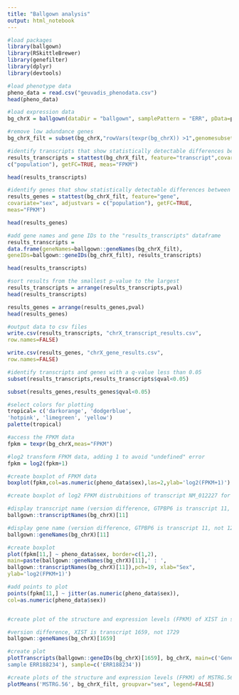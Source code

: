---
title: "Ballgown analysis"
output: html_notebook
---

```{r}
#load packages
library(ballgown)
library(RSkittleBrewer)
library(genefilter)
library(dplyr)
library(devtools)
```

```{r}
#load phenotype data
pheno_data = read.csv("geuvadis_phenodata.csv")
head(pheno_data)
```

```{r}
#load expression data
bg_chrX = ballgown(dataDir = "ballgown", samplePattern = "ERR", pData=pheno_data)
```

```{r}
#remove low adundance genes
bg_chrX_filt = subset(bg_chrX,"rowVars(texpr(bg_chrX)) >1",genomesubset=TRUE)
```

```{r}
#identify transcripts that show statistically detectable differences between groups
results_transcripts = stattest(bg_chrX_filt, feature="transcript",covariate="sex",adjustvars =
c("population"), getFC=TRUE, meas="FPKM")

head(results_transcripts)
```

```{r}
#identify genes that show statistically detectable differences between groups
results_genes = stattest(bg_chrX_filt, feature="gene",
covariate="sex", adjustvars = c("population"), getFC=TRUE,
meas="FPKM")

head(results_genes)
```

```{r}
#add gene names and gene IDs to the "results_transcripts" dataframe
results_transcripts =
data.frame(geneNames=ballgown::geneNames(bg_chrX_filt),
geneIDs=ballgown::geneIDs(bg_chrX_filt), results_transcripts)

head(results_transcripts)
```

```{r}
#sort results from the smallest p-value to the largest
results_transcripts = arrange(results_transcripts,pval)
head(results_transcripts)

results_genes = arrange(results_genes,pval)
head(results_genes)
```

```{r}
#output data to csv files
write.csv(results_transcripts, "chrX_transcript_results.csv",
row.names=FALSE)

write.csv(results_genes, "chrX_gene_results.csv",
row.names=FALSE)
```

```{r}
#identify transcripts and genes with a q-value less than 0.05
subset(results_transcripts,results_transcripts$qval<0.05)

subset(results_genes,results_genes$qval<0.05)
```

```{r}
#select colors for plotting
tropical= c('darkorange', 'dodgerblue',
'hotpink', 'limegreen', 'yellow')
palette(tropical)
```

```{r}
#access the FPKM data
fpkm = texpr(bg_chrX,meas="FPKM")

#log2 transform FPKM data, adding 1 to avoid "undefined" error 
fpkm = log2(fpkm+1)

#create boxplot of FPKM data
boxplot(fpkm,col=as.numeric(pheno_data$sex),las=2,ylab='log2(FPKM+1)')
```

```{r}
#create boxplot of log2 FPKM distrubitions of transcript NM_012227 for gene GTPBP6 in males and females

#display transcript name (version difference, GTPBP6 is transcript 11, not 12)
ballgown::transcriptNames(bg_chrX)[11]

#display gene name (version difference, GTPBP6 is transcript 11, not 12)
ballgown::geneNames(bg_chrX)[11]

#create boxplot
plot(fpkm[11,] ~ pheno_data$sex, border=c(1,2),
main=paste(ballgown::geneNames(bg_chrX)[11],' : ',
ballgown::transcriptNames(bg_chrX)[11]),pch=19, xlab="Sex",
ylab='log2(FPKM+1)')

#add points to plot
points(fpkm[11,] ~ jitter(as.numeric(pheno_data$sex)),
col=as.numeric(pheno_data$sex))



```

```{r}
#create plot of the structure and expression levels (FPKM) of XIST in sample ERR188234

#version difference, XIST is transcript 1659, not 1729
ballgown::geneNames(bg_chrX)[1659]

#create plot
plotTranscripts(ballgown::geneIDs(bg_chrX)[1659], bg_chrX, main=c('Gene XIST in
sample ERR188234'), sample=c('ERR188234'))
```

```{r}
#create plots of the structure and expression levels (FPKM) of MSTRG.56 in males and females
plotMeans('MSTRG.56', bg_chrX_filt, groupvar="sex", legend=FALSE)
```

